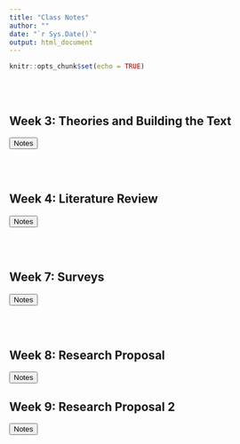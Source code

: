 ```yaml
---
title: "Class Notes"
author: ""
date: "`r Sys.Date()`"
output: html_document
---
```


```r
knitr::opts_chunk$set(echo = TRUE)
```

<br><br>

## Week 3: Theories and Building the Text

<a href = "class_notes/Put_it_together.html">
<button role="button">Notes</button>
</a>

<br><br>

## Week 4: Literature Review

<a href = "class_notes/lit_rev.html">
<button role="button">Notes</button>
</a>

<br><br>

## Week 7: Surveys

<a href = "class_notes/surveys.html">
<button role="button">Notes</button>
</a>

<br><br>

## Week 8: Research Proposal

<a href = "class_notes/rq.html">
<button role="button">Notes</button>
</a>

## Week 9: Research Proposal 2

<a href = "class_notes/lit_review.html">
<button role="button">Notes</button>
</a>